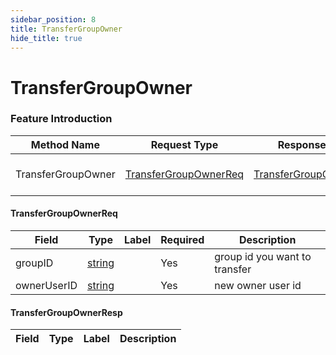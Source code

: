 ```yaml
---
sidebar_position: 8
title: TransferGroupOwner
hide_title: true
---
```


# TransferGroupOwner

### Feature Introduction



| Method Name | Request Type | Response Type | Description |
| ----------- | ------------ | ------------- | ------------- |
| TransferGroupOwner | [TransferGroupOwnerReq](docs/group/index.mdx#TransferGroupOwnerReq) | [TransferGroupOwnerResp](docs/group/index.mdx#TransferGroupOwnerResp) | transfer group owner |
 

#### TransferGroupOwnerReq
| Field | Type | Label | Required | Description |
| ----- | ---- | ----- | -------- | ----------- |
| groupID | [string](docs/scalar/scalar.mdx) |  | Yes | group id you want to transfer |
| ownerUserID | [string](docs/scalar/scalar.mdx) |  | Yes | new owner user id |
 

#### TransferGroupOwnerResp
| Field | Type | Label | Description |
| ----- | ---- | ----- | ----------- |


